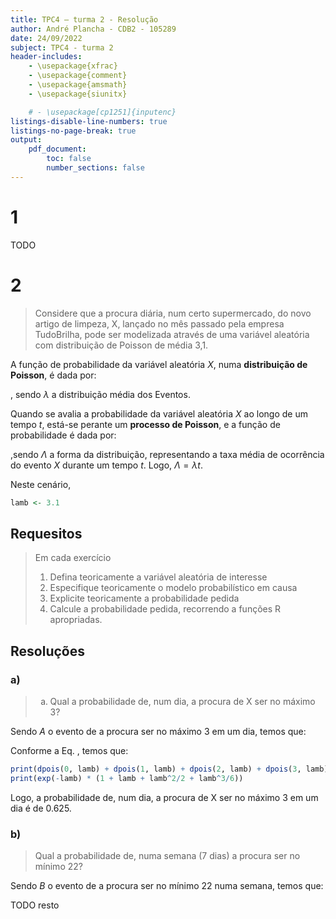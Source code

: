 ```yaml
---
title: TPC4 – turma 2 - Resolução
author: André Plancha - CDB2 - 105289
date: 24/09/2022
subject: TPC4 - turma 2
header-includes:
    - \usepackage{xfrac}
    - \usepackage{comment}
    - \usepackage{amsmath}
    - \usepackage{siunitx}

    # - \usepackage[cp1251]{inputenc}
listings-disable-line-numbers: true
listings-no-page-break: true
output:
    pdf_document:
        toc: false
        number_sections: false
---
```

# 1
TODO

# 2
> Considere que a procura diária, num certo supermercado, do novo artigo de limpeza, X, lançado no mês passado pela empresa TudoBrilha, pode ser modelizada através de uma variável aleatória com distribuição de Poisson de média 3,1.

A função de probabilidade da variável aleatória $X$, numa **distribuição de Poisson**, é dada por:

```{=latex}
\begin{align}
&f(k, \lambda) = P(X = k) = \frac{\lambda^k e^{-\lambda}}{k!}, \qquad k \in \mathbb{N} _0 \label{eq:poisson}
\end{align}
```
, sendo $\lambda$ a distribuição média dos Eventos.

Quando se avalia a probabilidade da variável aleatória $X$ ao longo de um tempo $t$, está-se perante um **processo de Poisson**, e a função de probabilidade é dada por:

```{=latex}
\begin {align}
&P(N(t) = k) = \frac{\Lambda^k e^{-\Lambda}}{k!} \qquad k \in \mathbb{N} _0 \label{eq:poisson}
\end{align}
```
,sendo $\Lambda$ a forma da distribuição, representando a taxa média de ocorrência do evento $X$ durante um tempo $t$. Logo, $\Lambda = \lambda t$.

Neste cenário,
```{=latex}
\begin {align} \lambda = 3.1\si{\per\day} \end{align}
```

```r
lamb <- 3.1
```

## Requesitos
> Em cada exercício
>
> 1. Defina teoricamente a variável aleatória de interesse
> 2. Especifique teoricamente o modelo probabilístico em causa
> 3. Explicite teoricamente a probabilidade pedida
> 4. Calcule a probabilidade pedida, recorrendo a funções R apropriadas.

## Resoluções
### a)
> a) Qual a probabilidade de, num dia, a procura de X ser no máximo 3?

Sendo $A$ o evento de a procura ser no máximo 3 em um dia, temos que:

```{=latex}
\begin{alignat}{1}
P(A) = &P(X \leq 3) = P(X = 0) + P(X = 1) + P(X = 2) + P(X = 3)
\end{alignat}
```
Conforme a Eq. \ref{eq:poisson}, temos que:

```{=latex}
\begin{alignat}{1}
P(A) &= \frac{\lambda^0 e^{-\lambda}}{0!} + \frac{\lambda^1 e^{-\lambda}}{1!} + \frac{\lambda^2 e^{-\lambda}}{2!} + \frac{\lambda^3 e^{-\lambda}}{3!} \\
&= e^{-\lambda} \left(1 + \lambda + \frac{\lambda^2}{2} + \frac{\lambda^3}{6}\right)
\end{alignat}
```

```r
print(dpois(0, lamb) + dpois(1, lamb) + dpois(2, lamb) + dpois(3, lamb))
print(exp(-lamb) * (1 + lamb + lamb^2/2 + lamb^3/6))
```

Logo, a probabilidade de, num dia, a procura de X ser no máximo 3 em um dia é de 0.625.

### b)
> Qual a probabilidade de, numa semana (7 dias) a procura ser no mínimo 22?

Sendo $B$ o evento de a procura ser no mínimo 22 numa semana, temos que:

```{=latex}
\begin{alignat}{1}
P(B) = P(X \geq 22) &= 1 - P(X < 22) \\
                    &= 1 - \sum_{k=0}^{21} P(X = k)
\end{alignat}
```

TODO resto